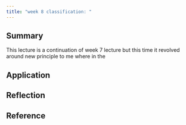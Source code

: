 ```yaml
---
title: "week 8 classification: "
---
```


## Summary

This lecture is a continuation of week 7 lecture but this time it revolved around new principle to me where in the

## Application 

## Reflection 

## Reference 
